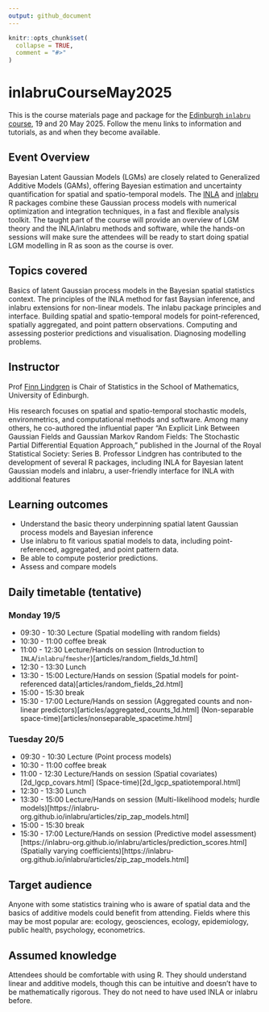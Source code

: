 ```yaml
---
output: github_document
---
```


<!-- README.md is generated from README.Rmd. Please edit that file -->

```r
knitr::opts_chunk$set(
  collapse = TRUE,
  comment = "#>"
)
```

# inlabruCourseMay2025

<!-- badges: start -->
<!-- badges: end -->

This is the course materials page and package for the
[Edinburgh `inlabru` course](https://centreforstatistics.maths.ed.ac.uk/events/upcoming-events/inlabru),
19 and 20 May 2025. Follow the menu links to information and tutorials, as and
when they become available.

## Event Overview

Bayesian Latent Gaussian Models (LGMs) are closely related to Generalized Additive Models (GAMs), offering Bayesian estimation and uncertainty quantification for spatial and spatio-temporal models. The [INLA](https://www.r-inla.org/) and [inlabru](https://inlabru-org.github.io/inlabru/) R packages combine these Gaussian process models with numerical optimization and integration techniques, in a fast and flexible analysis toolkit. The taught part of the course will provide an overview of LGM theory and the INLA/inlabru methods and software, while the hands-on sessions will make sure the attendees will be ready to start doing spatial LGM modelling in R as soon as the course is over.

## Topics covered

Basics of latent Gaussian process models in the Bayesian spatial statistics context. The principles of the INLA method for fast Baysian inference, and inlabru extensions for non-linear models. The inlabu package principles and interface. Building spatial and spatio-temporal models for point-referenced, spatially aggregated, and point pattern observations. Computing and assessing posterior predictions and visualisation. Diagnosing modelling problems.

## Instructor

Prof [Finn Lindgren](https:://www.maths.ed.ac.uk/~flindgre) is Chair of Statistics in the School of Mathematics, University of Edinburgh. 

His research focuses on spatial and spatio-temporal stochastic models, environmetrics, and computational methods and software. Among many others, he co-authored the influential paper “An Explicit Link Between Gaussian Fields and Gaussian Markov Random Fields: The Stochastic Partial Differential Equation Approach,” published in the Journal of the Royal Statistical Society: Series B. Professor Lindgren has contributed to the development of several R packages, including INLA for Bayesian latent Gaussian models and inlabru, a user-friendly interface for INLA with additional features

## Learning outcomes

- Understand the basic theory underpinning spatial latent Gaussian process models and Bayesian inference
- Use inlabru to fit various spatial models to data, including point-referenced, aggregated, and point pattern data.
- Be able to compute posterior predictions.
- Assess and compare models

## Daily timetable (tentative)

### Monday 19/5

- 09:30 - 10:30  Lecture (Spatial modelling with random fields)
- 10:30 - 11:00  coffee break
- 11:00 - 12:30  Lecture/Hands on session (Introduction to `INLA`/`inlabru`/`fmesher`)[articles/random_fields_1d.html]
- 12:30 - 13:30  Lunch
- 13:30 - 15:00  Lecture/Hands on session (Spatial models for point-referenced data)[articles/random_fields_2d.html]
- 15:00 - 15:30  break
- 15:30 - 17:00  Lecture/Hands on session
  (Aggregated counts and non-linear predictors)[articles/aggregated_counts_1d.html]
  (Non-separable space-time)[articles/nonseparable_spacetime.html]

### Tuesday 20/5

- 09:30 - 10:30  Lecture (Point process models)
- 10:30 - 11:00  coffee break
- 11:00 - 12:30  Lecture/Hands on session
  (Spatial covariates)[2d_lgcp_covars.html]
  (Space-time)[2d_lgcp_spatiotemporal.html]
- 12:30 - 13:30  Lunch
- 13:30 - 15:00  Lecture/Hands on session
  (Multi-likelihood models; hurdle models)[https://inlabru-org.github.io/inlabru/articles/zip_zap_models.html]
- 15:00 - 15:30  break
- 15:30 - 17:00  Lecture/Hands on session
  (Predictive model assessment)[https://inlabru-org.github.io/inlabru/articles/prediction_scores.html]
  (Spatially varying coefficients)[https://inlabru-org.github.io/inlabru/articles/zip_zap_models.html]

## Target audience

Anyone with some statistics training who is aware of spatial data and the basics of additive models could benefit from attending. Fields where this may be most popular are: ecology, geosciences, ecology, epidemiology, public health, psychology, econometrics.

## Assumed knowledge

Attendees should be comfortable with using R. They should understand linear and additive models, though this can be intuitive and doesn’t have to be mathematically rigorous. They do not need to have used INLA or inlabru before.
